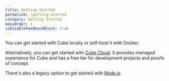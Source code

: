```yaml
---
title: Getting Started
permalink: /getting-started
category: Getting Started
menuOrder: 1
isDisableFeedbackBlock: true
---
```


You can get started with Cube locally or self-host it with Docker.

Alternatively, you can get started with [Cube Cloud](https://cube.dev/cloud/). It provides managed experience for Cube and has a free tier for development projects and proofs of concept.

<Grid cols={2}>
  <GridItem
    url="getting-started/docker"
    imageUrl="https://raw.githubusercontent.com/cube-js/cube.js/master/docs/content/Getting-Started/docker-logo.svg"
    title="Docker"
  />
  <GridItem
    url="cloud/getting-started/create"
    imageUrl="https://raw.githubusercontent.com/cube-js/cube.js/master/docs/content/Getting-Started/cube-cloud-logo.svg"
    title="Cube Cloud"
  />
</Grid>

There's also a legacy option to get started with [Node.js](getting-started/nodejs).
